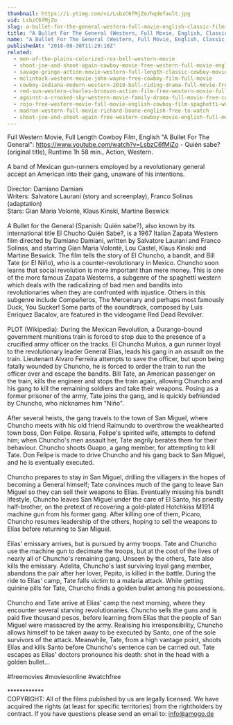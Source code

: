 ```yaml
---
thumbnail: https://i.ytimg.com/vi/LsbzC6fMjZo/hqdefault.jpg
vid: LsbzC6fMjZo
slug: a-bullet-for-the-general-western-full-movie-english-classic-film-watchfree-cowboyfilm
title: "A Bullet For The General (Western, Full Movie, English, Classic Film) watchfree, cowboyfilm"
name: "A Bullet For The General (Western, Full Movie, English, Classic Film) watchfree, cowboyfilm"
publishedAt: "2018-08-30T11:29:10Z"
related:
  - men-of-the-plains-colorized-rex-bell-western-movie
  - shoot-joe-and-shoot-again-cowboy-movie-free-western-full-movie-english
  - savage-gringo-action-movie-western-full-length-classic-cowboy-movie-english
  - mclintock-western-movie-john-wayne-free-cowboy-film-full-movie
  - cowboy-indiana-modern-western-2018-bull-riding-drama-full-movie-free-feature-film-hd
  - red-sun-western-charles-bronson-action-film-free-western-movie-full-length-english-hd
  - against-a-crooked-sky-western-movie-family-drama-full-movie-free-cowboy-film-free-movie
  - rojo-free-western-movie-full-movie-english-cowboy-film-spaghetti-western
  - madron-western-full-movie-richard-boone-english-free-to-watch
  - shoot-joe-and-shoot-again-free-western-cowboy-movie-english-full-movie-youtube-movies
---
```


Full Western Movie, Full Length Cowboy Film, English "A Bullet For The General": https://www.youtube.com/watch?v=LsbzC6fMjZo - Quién sabe? (original title), Runtime 1h 58 min., Action, Western.<br />
<br />
A band of Mexican gun-runners employed by a revolutionary general accept an American into their gang, unaware of his intentions.<br />
<br />
Director: Damiano Damiani<br />
Writers: Salvatore Laurani (story and screenplay), Franco Solinas (adaptation)<br />
Stars: Gian Maria Volontè, Klaus Kinski, Martine Beswick<br />
<br />
A Bullet for the General (Spanish: Quién sabe?), also known by its international title El Chucho Quién Sabe?, is a 1967 Italian Zapata Western film directed by Damiano Damiani, written by Salvatore Laurani and Franco Solinas, and starring Gian Maria Volontè, Lou Castel, Klaus Kinski and Martine Beswick. The film tells the story of El Chuncho, a bandit, and Bill Tate (or El Niňo), who is a counter-revolutionary in Mexico. Chuncho soon learns that social revolution is more important than mere money. This is one of the more famous Zapata Westerns, a subgenre of the spaghetti western which deals with the radicalizing of bad men and bandits into revolutionaries when they are confronted with injustice. Others in this subgenre include Compañeros, The Mercenary and perhaps most famously Duck, You Sucker! Some parts of the soundtrack, composed by Luis Enríquez Bacalov, are featured in the videogame Red Dead Revolver. <br />
<br />
PLOT (Wikipedia): During the Mexican Revolution, a Durango-bound government munitions train is forced to stop due to the presence of a crucified army officer on the tracks. El Chuncho Muños, a gun runner loyal to the revolutionary leader General Elías, leads his gang in an assault on the train. Lieutenant Alvaro Ferreira attempts to save the officer, but upon being fatally wounded by Chuncho, he is forced to order the train to run the officer over and escape the bandits. Bill Tate, an American passenger on the train, kills the engineer and stops the train again, allowing Chuncho and his gang to kill the remaining soldiers and take their weapons. Posing as a former prisoner of the army, Tate joins the gang, and is quickly befriended by Chuncho, who nicknames him "Niño".<br />
<br />
After several heists, the gang travels to the town of San Miguel, where Chuncho meets with his old friend Raimundo to overthrow the weakhearted town boss, Don Felipe. Rosaria, Felipe's spirited wife, attempts to defend him; when Chuncho's men assault her, Tate angrily berates them for their behaviour. Chuncho shoots Guapo, a gang member, for attempting to kill Tate. Don Felipe is made to drive Chuncho and his gang back to San Miguel, and he is eventually executed.<br />
<br />
Chuncho prepares to stay in San Miguel, drilling the villagers in the hopes of becoming a General himself; Tate convinces much of the gang to leave San Miguel so they can sell their weapons to Elías. Eventually missing his bandit lifestyle, Chuncho leaves San Miguel under the care of El Santo, his priestly half-brother, on the pretext of recovering a gold-plated Hotchkiss M1914 machine gun from his former gang. After killing one of them, Picaro, Chuncho resumes leadership of the others, hoping to sell the weapons to Elías before returning to San Miguel.<br />
<br />
Elías' emissary arrives, but is pursued by army troops. Tate and Chuncho use the machine gun to decimate the troops, but at the cost of the lives of nearly all of Chuncho's remaining gang. Unseen by the others, Tate also kills the emissary. Adelita, Chuncho's last surviving loyal gang member, abandons the pair after her lover, Pepito, is killed in the battle. During the ride to Elías' camp, Tate falls victim to a malaria attack. While getting quinine pills for Tate, Chuncho finds a golden bullet among his possessions.<br />
<br />
Chuncho and Tate arrive at Elías' camp the next morning, where they encounter several starving revolutionaries. Chuncho sells the guns and is paid five thousand pesos, before learning from Elías that the people of San Miguel were massacred by the army. Realising his irresponsibility, Chuncho allows himself to be taken away to be executed by Santo, one of the sole survivors of the attack. Meanwhile, Tate, from a high vantage point, shoots Elías and kills Santo before Chuncho's sentence can be carried out. Tate escapes as Elías' doctors pronounce his death: shot in the head with a golden bullet...<br />
<br />
#freemovies #moviesonline #watchfree<br />
<br />
************<br />
COPYRIGHT: All of the films published by us are legally licensed. We have acquired the rights (at least for specific territories) from the rightholders by contract. If you have questions please send an email to: info@amogo.de